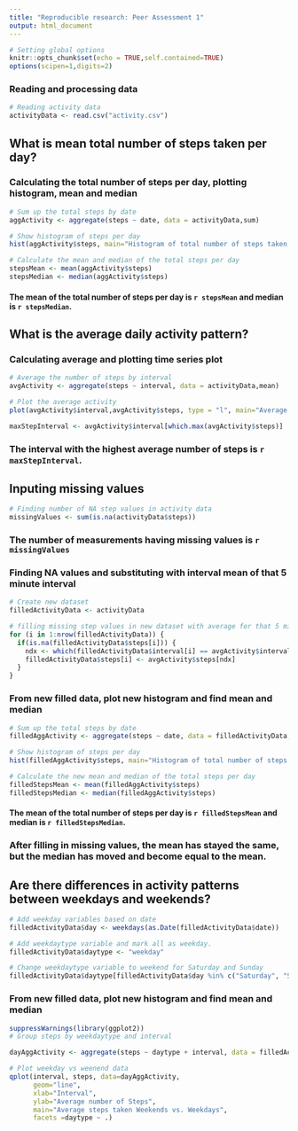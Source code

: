 ```yaml
---
title: "Reproducible research: Peer Assessment 1"
output: html_document
---
```


```r
# Setting global options
knitr::opts_chunk$set(echo = TRUE,self.contained=TRUE)
options(scipen=1,digits=2)

```

### Reading and processing data
```r
# Reading activity data
activityData <- read.csv("activity.csv")
```


## What is mean total number of steps taken per day?

### Calculating the total number of steps per day, plotting histogram, mean and median
```r
# Sum up the total steps by date
aggActivity <- aggregate(steps ~ date, data = activityData,sum)

# Show histogram of steps per day
hist(aggActivity$steps, main="Histogram of total number of steps taken each day", xlab="Total steps each day", ylab="Count")

# Calculate the mean and median of the total steps per day
stepsMean <- mean(aggActivity$steps)
stepsMedian <- median(aggActivity$steps)

```
#### The mean of the total number of steps per day is `r stepsMean` and median is `r stepsMedian`.


## What is the average daily activity pattern?

### Calculating average and plotting time series plot

```r
# Average the number of steps by interval
avgActivity <- aggregate(steps ~ interval, data = activityData,mean)

# Plot the average activity
plot(avgActivity$interval,avgActivity$steps, type = "l", main="Average steps taken during 5 minute interval", xlab="Interval",ylab = "Average steps taken")

maxStepInterval <- avgActivity$interval[which.max(avgActivity$steps)]
```
### The interval with the highest average number of steps is `r maxStepInterval`.


## Inputing missing values
```r
# Finding number of NA step values in activity data
missingValues <- sum(is.na(activityData$steps))
```
### The number of measurements having missing values is `r missingValues`

### Finding NA values and substituting with interval mean of that 5 minute interval
```r
# Create new dataset
filledActivityData <- activityData

# filling missing step values in new dataset with average for that 5 minute interval
for (i in 1:nrow(filledActivityData)) {
  if(is.na(filledActivityData$steps[i])) {
    ndx <- which(filledActivityData$interval[i] == avgActivity$interval)
    filledActivityData$steps[i] <- avgActivity$steps[ndx]
  }
}
```

### From new filled data, plot new histogram and find mean and median
```r
# Sum up the total steps by date
filledAggActivity <- aggregate(steps ~ date, data = filledActivityData,sum)

# Show histogram of steps per day
hist(filledAggActivity$steps, main="Histogram of total number of steps taken each day", xlab="Total steps each day", ylab="Count")  

# Calculate the new mean and median of the total steps per day
filledStepsMean <- mean(filledAggActivity$steps)
filledStepsMedian <- median(filledAggActivity$steps)

```

#### The mean of the total number of steps per day is `r filledStepsMean` and median is `r filledStepsMedian`.

### After filling in missing values, the mean has stayed the same, but the median has moved and become equal to the mean.


## Are there differences in activity patterns between weekdays and weekends?
```r
# Add weekday variables based on date
filledActivityData$day <- weekdays(as.Date(filledActivityData$date))

# Add weekdaytype variable and mark all as weekday.
filledActivityData$daytype <- "weekday"

# Change weekdaytype variable to weekend for Saturday and Sunday
filledActivityData$daytype[filledActivityData$day %in% c("Saturday", "Sunday")] <- "weekend"

```

### From new filled data, plot new histogram and find mean and median
```r
suppressWarnings(library(ggplot2))
# Group steps by weekdaytype and interval

dayAggActivity <- aggregate(steps ~ daytype + interval, data = filledActivityData,mean)

# Plot weekday vs weenend data
qplot(interval, steps, data=dayAggActivity,
      geom="line",
      xlab="Interval",
      ylab="Average number of Steps",
      main="Average steps taken Weekends vs. Weekdays",
      facets =daytype ~ .)
```
